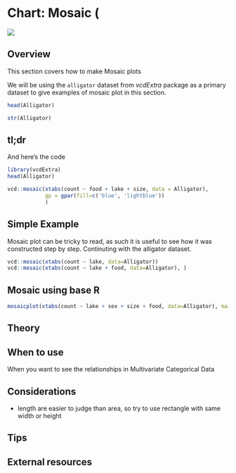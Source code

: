# Chart: Mosaic (
<!-- Chapter Banner -->
![](images/banners/banner_mosaic.png)

## Overview

This section covers how to make Mosaic plots

We will be using the `alligator` dataset from *vcdExtra* package as a primary dataset to give examples of mosaic plot in this section.

```r
head(Alligator)
```
```r
str(Alligator)
```


## tl;dr

And here's the code

```r
library(vcdExtra)
head(Alligator)

vcd::mosaic(xtabs(count ~ food + lake + size, data = Alligator),
            gp = gpar(fill=c('blue', 'lightblue'))
            )
```

## Simple Example

Mosaic plot can be tricky to read, as such it is useful to see how it was constructed step by step.
Continuting with the alligator dataset.

```r
vcd::mosaic(xtabs(count ~ lake, data=Alligator))
vcd::mosaic(xtabs(count ~ lake + food, data=Alligator), )
```



## Mosaic using base R

```r
mosaicplot(xtabs(count ~ lake + sex + size + food, data=Alligator), main="")
```

## Theory

## When to use

When you want to see the relationships in Multivariate Categorical Data

## Considerations

- length are easier to judge than area, so try to use rectangle with same width or height

## Tips




## External resources

